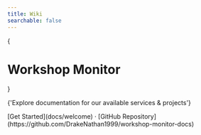 ```yaml
---
title: Wiki
searchable: false
---
```



{<h1 className="text-center font-extrabold text-5xl mt-8 mb-8">Workshop Monitor</h1>}

<p className="mx-auto mb-10 w-[880px] max-w-full px-4 text-center mb-2 text-lg dark:text-gray-200 text-gray-500 md:!text-2xl">
  {'Explore documentation for our available services & projects'}
</p>

<div className="mb-16 mt-16 text-center">
  [Get Started](docs/welcome) ·
  [GitHub Repository](https://github.com/DrakeNathan1999/workshop-monitor-docs)
</div>
